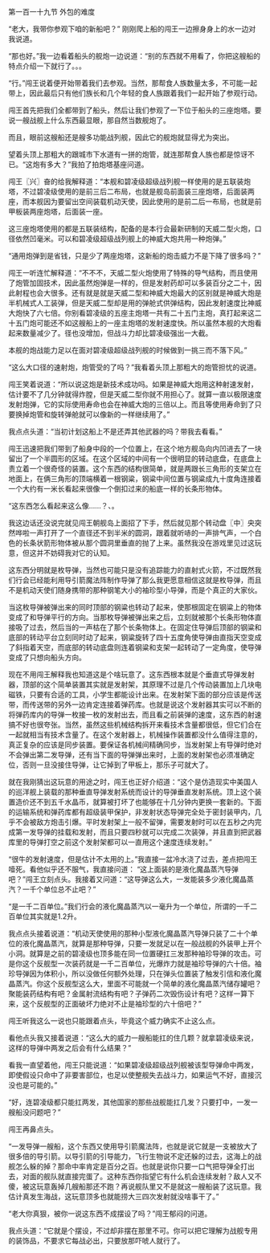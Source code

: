 

第一百一十九节 外包的难度

“老大，我带你参观下咱的新船吧？” 刚刚爬上船的闯王一边擦身身上的水一边对我说道。

“那也好。”我一边看着船头的舰炮一边说道：“别的东西就不用看了，你把这艘船的特点介绍一下就行了。。。

“行。”闯王说着便开始带着我们去参观。当然，那帮食人族数量太多，不可能一起带上，因此最后只有他们族长和几个年轻的食人族跟着我们一起开始了参观行动。

闯王首先把我们全都带到了船头，然后让我们参观了一下位于船头的三座炮塔。要说一艘战舰上什么东西最显眼，那自然当数舰炮了。

而且，眼前这艘船还是艘多功能战列舰，因此它的舰炮就显得尤为突出。

望着头顶上那粗大的跟城市下水道有一拼的炮管，就连那帮食人族也都是惊讶不已。“这炮有多大？”我拍了拍炮塔基座问道。

闯王〖兴〗奋的给我解释道：“本舰和碧凌级超级战列舰一样使用的是五联装炮塔，不过碧凌级使用的是前三后二布局，也就是舰岛前面装三座炮塔，后面装两座，而本舰因为要留出空间装载机动天使，因此使用的是前二后一布局，也就是前甲板装两座炮塔，后面装一座。

这三座炮塔使用的都是五联装结构，配备的是本行会最新研制的天威二型火炮，口径依然凹毫米。可以和碧凌级超级战列舰上的神威大炮共用一种炮弹。”

“通用炮弹到是省钱，只是少了两座炮塔，这新船的炮击威力不是下降了很多吗？”

闯王一听连忙解释道：“不不不，天威二型火炮使用了特殊的导气结构，而且使用了炮管加固技术，因此虽然炮弹是一样的，但是发射药却可以多装百分之二十，因此射程也会大很多。还有就是就是天威二型和神威大炮最大的区别就是神威大炮是半机械式人工装弹，但是天威二型却是用的弹舱式供弹结构，因此发射速度比神威大炮快了六七倍。你别看碧凌级的五座主炮塔一共有二十五门主炮，真打起来这二十五门炮可能还不如这艘船上的一座主炮塔的发射速度快。所以虽然本舰的大炮看起来数量减少了。径也没增加，但战斗力却比碧凌级强出一大截。

本舰的炮战能力足以在面对碧凌级超级战列舰的时候做到一挑三而不落下风。”

“这么大口径的速射炮，炮管受的了吗？”我看着头顶上那粗大的炮管担忧的说道。

闯王笑着说道：“所以说这炮是新技术成功吗。如果是神威大炮用这种射速发射，估计要不了几分钟就得炸膛，但是天威二型你就不用担心了。就算一直以极限速度发射炮弹，它的实际使用寿命也会在神威大炮的三倍以上。而且等使用寿命到了只要换掉炮管和旋转弹舱就可以像新的一样继续用了。”

我点点头道：“当初计划这船上不是还弄其他武器的吗？带我去看看。”

闯王迅速把我们带到了船身中段的一个位置上，在这个地方舰岛向内凹进去了一块留出了一个半圆形的区域。在这个区域的中间有一个很明显的转动底盘，在底盘上责立着一个很奇怪的装置。这个东西的结构很简单，就是两跟长三角形的支架立在地面上，在俩三角形的顶端横着一根钢粱，钢粱中间位置与钢粱成九十度角连接着一个大约有一米长看起来很像一个倒扣过来的船底一样的长条形物体。

“这东西怎么看起来这么像……？、。

我这边话还没说完就见闯王朝舰岛上面招了下手，然后就见那个转动盘〖中〗央突然哗啦一声打开了一个直径还不到半米的圆洞，跟着就听哧的一声排气声，一个白色的长条状箭形物体被从那个圆洞里垂直的抛了上来。虽然我没在游戏里见过这玩意，但这并不妨碍我对它的认知。

这东西分明就是枚导弹，当然也可能只是没有追踪能力的直射式火箭，不过既然我们行会已经能利用导引箭魔法阵制作导弹了那么我更愿意相信这就是枚导弹，而且不是机动天使们随身携带的那种钢笔大小的袖珍型小导弹，而是个真正的大家伙。

当这枚导弹被弹出来的同时顶部的钢粱也转动了起来，使那根固定在钢粱上的物体变成了和导弹平行的方向。当那枚导弹被弹出来之后，立刻就被那个长条形物体直接吸了过去，然后当的一声枯在了那个长条物体上。在固定住导弹后顶部的钢粱和底部的转动平台立刻同时动了起来，钢粱旋转了四十五度角使导弹由直指天空变成了斜指着天空，而底部的转动底盘则连着钢粱和支架一起转动了一定角度，使导弹变成了只想向船头方向。

现在不用闯王解释我也知道这是个啥玩意了。这东西根本就是个垂直式导弹发射器，顶部的这个简单装置其实就是发射架，其原理不过是几个传动装置加上几块电磁铁，只要有合适的工具，小学生都能设计出来。在发射架下面的部分应该是传送带，而传送带的另外一边肯定连接着弹药库。也就是说这个发射器其实可以不断的将弹药库内的导弹一枚接一枚的发射出去，而且看之前装弹的速度，这东西的射速搞不好也很夸张。当然，虽然这些机械结构拆开来看技术含量都很低，但它们合在一起就相当有技术含量了。在这个发射器上，机械操作装置都没什么值得注意的，真正复杂的应该是同步装置。要保证各机械间精确同步，当发射架上有导弹时绝对不会弹出第二发导弹，还有当下面的导弹弹出来时，上面的发射架也必须准确定位，否则一旦没接住导弹，让它掉到了甲板上，那乐子可就大了。

就在我刚猜出这玩意的用途之时，闯王也正好介绍道：“这个是仿造现实中美国人的巡洋舰上装载的那种垂直导弹发射系统而设计的导弹垂直发射系统。顶上这个装置造价还不到五千水晶币，就算被打坏了也能够在十几分钟内更换一套新的。下面的运输系统和弹药库都有超级装甲保护，非发射状态导弹完全处于密封装甲内，几乎不会被敌方炮击引爆。平时发射架上一般不留弹，需要发射时可以在五秒之内完成第一发导弹的挂载和发射，而且只要四秒就可以完成二次装弹，并且直到把武器库里的导弹打空之前这个发射架都可以一直用这个速度连续发射。”

“很牛的发射速度，但是估计不太用的上。”我直接一盆冷水浇了过去，差点把闯王噎死。看他似乎还不服气，我直接问道： “这上面装的是液化魔晶蒸汽导弹吧？”闯王立刻点头。我接着又问道：“这导弹这么大，一发能装多少液化魔晶蒸汽？一千个单位总不止吧？”

“是一千二百单位。”我们行会的液化魔晶蒸汽以一毫升为一个单位，所谓的一千二百单位其实就是1.2升。

我点点头接着说道：“机动天使使用的那种小型液化魔晶蒸汽导弹只装了二十个单位的液化魔晶蒸汽，就算是那种导弹，只要一发就足以在一般战舰的外装甲上开个小洞。就算是之前的碧凌级也顶多能在同一位置硬扛三发那种袖珍导弹的攻击。可是你这个反舰型一次装药就是一千二百单位，光爆炸力就是袖珍导弹的六十倍。袖珍导弹因为体积小，所以没做任何额外处理，只在弹头位置装了触发引信和液化魔晶蒸汽。你这个反舰型这么大，里面不可能就一个简单的液化魔晶蒸汽储存罐吧？聚能装药结构有吧？金属射流结构有吧？子弹药二次毁伤设计有吧？这样一算下来，这个反舰型的正面破坏力绝对不止是袖珍型的六十倍吧？”

闯王听我这么一说也只能跟着点头，毕竟这个威力确实不止这么点。

看他点头我又接着说道：“这么大的威力一艘船能扛的住几颗？就拿碧凌级来说，这样的导弹中两发之后会有什么结果？”

看我一直望着他，闯王只能说道：“如果碧凌级超级战列舰被该型导弹命中两发，即使假设只命中了非要害部位，也足以使整舰失去战斗力，如果运气不好，直接沉没也是可能的。”

“好，连碧凌级都只能扛两发，其他国家的那些战舰能扛几发？只要打中，一发一艘船没问题吧？”

闯王再鼻点头。

“一发导弹一艘船，这个东西又使用导引箭魔法阵，也就是说它就是一支被放大了很多倍的导引箭。以导引箭的引导能力，飞行生物说不定还躲的过去，这海上的战舰怎么躲的掉？那命中率肯定是百分之百。也就是说你只要一口气把导弹全打出去，对面的舰队就直接完蛋了。这种东西你指望它有什么机会连续发射？敌人又不傻，被这玩意轰掉几艘船那还不跑？再说舰队里又不是就这一艘船装了这玩意。我估计真发生海战，这玩意顶多也就能捞大三四次发射就没啥事干了。”

“老大你真狠，被你一说这东西不成摆设了吗？”闯王郁闷的问道。

我点头道：“它就是个摆设，不过却非摆在那里不可。你可以把它理解为战舰专用的装饰品，不要求它每战必出，只要放那吓唬人就行了。

